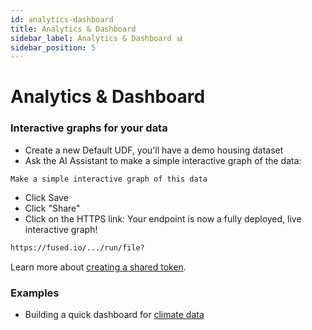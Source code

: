 ```yaml
---
id: analytics-dashboard
title: Analytics & Dashboard
sidebar_label: Analytics & Dashboard 📊
sidebar_position: 5
---
```


# Analytics & Dashboard

### Interactive graphs for your data


<LazyReactPlayer 
  className="video__player"
  playing={false}
  muted={true}
  controls
  height="80%"
  width="90%"
  url="https://fused-magic.s3.us-west-2.amazonaws.com/workbench-walkthrough-videos/docs_rewrite/tutorials/creating_chart_with_ai_compressed.mp4"
/>


- Create a new Default UDF, you'll have a demo housing dataset
- Ask the AI Assistant to make a simple interactive graph of the data:

```text
Make a simple interactive graph of this data
```

- Click Save
- Click "Share"
- Click on the HTTPS link: Your endpoint is now a fully deployed, live interactive graph!

```bash
https://fused.io/.../run/file?
```

Learn more about [creating a shared token](/core-concepts/run-udfs/run-small-udfs/#shared-token).

### Examples

- Building a quick dashboard for [climate data](/use-cases/Climate%20Dashboard/#interactive-graph-with-ai)